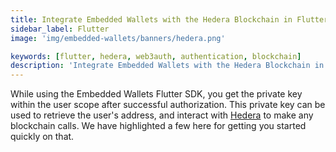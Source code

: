 ```yaml
---
title: Integrate Embedded Wallets with the Hedera Blockchain in Flutter
sidebar_label: Flutter
image: 'img/embedded-wallets/banners/hedera.png'

keywords: [flutter, hedera, web3auth, authentication, blockchain]
description: 'Integrate Embedded Wallets with the Hedera Blockchain in Flutter | Embedded Wallets'
---
```



While using the Embedded Wallets Flutter SDK, you get the private key within the user scope after successful authorization. This private key can be used to retrieve the user's address, and interact with [Hedera](https://hedera.com/) to make any blockchain calls. We have highlighted a few here for getting you started quickly on that.

<EVMInteraction />
